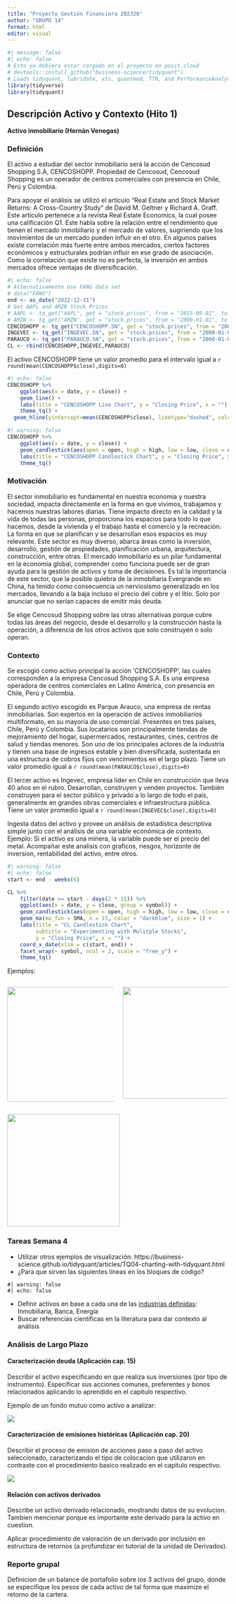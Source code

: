```yaml
---
title: "Proyecto Gestión Financiera 202320"
author: "GRUPO 14"
format: html
editor: visual
---
```


```r
#| message: false
#| echo: false
# Esto ya debiera estar cargado en el proyecto en posit.cloud
# devtools::install_github("business-science/tidyquant")
# Loads tidyquant, lubridate, xts, quantmod, TTR, and PerformanceAnalytics
library(tidyverse)
library(tidyquant)  
```

## Descripción Activo y Contexto (Hito 1)

**Activo inmobiliario (Hernán Venegas)**

### Definición

El activo a estudiar del sector inmobiliario será la acción de Cencosud Shopping S.A, CENCOSHOPP. Propiedad de Cencosud, Cencosud Shopping es un operador de centros comerciales con presencia en Chile, Perú y Colombia.

Para apoyar el análisis se utilizó el artículo "Real Estate and Stock Market Returns: A Cross-Country Study" de David M. Geltner y Richard A. Graff. Este artículo pertenece a la revista Real Estate Economics, la cual posee una calificación Q1. Este habla sobre la relación entre el rendimiento que tienen el mercado inmobiliario y el mercado de valores, sugiriendo que los movimientos de un mercado pueden influir en el otro. En algunos países existe correlación más fuerte entre ambos mercados, ciertos factores económicos y estructurales podrían influir en ese grado de asociación. Como la correlación que existe no es perfecta, la inversión en ambos mercados ofrece ventajas de diversificación.

```r
#| echo: false
# Alternativamente Use FANG data set
# data("FANG") 
end <- as_date("2022-12-31")
# Get AAPL and AMZN Stock Prices
# AAPL <- tq_get("AAPL", get = "stock.prices", from = "2015-09-01", to = end)
# AMZN <- tq_get("AMZN", get = "stock.prices", from = "2000-01-01", to = end)
CENCOSHOPP <- tq_get("CENCOSHOPP.SN", get = "stock.prices", from = "2000-01-01", to = end)
INGEVEC <- tq_get("INGEVEC.SN", get = "stock.prices", from = "2000-01-01", to = end)
PARAUCO <- tq_get("PARAUCO.SN", get = "stock.prices", from = "2000-01-01", to = end)
CL <- rbind(CENCOSHOPP,INGEVEC,PARAUCO)
```

El activo CENCOSHOPP tiene un valor promedio para el intervalo igual a `r round(mean(CENCOSHOPP$close),digits=0)`

```r
#| echo: false
CENCOSHOPP %>%
    ggplot(aes(x = date, y = close)) +
    geom_line() +
    labs(title = "CENCOSHOPP Line Chart", y = "Closing Price", x = "") + 
    theme_tq() +
  geom_hline(yintercept=mean(CENCOSHOPP$close), linetype="dashed", color = "red")
```

```r
#| warning: false
CENCOSHOPP %>%
    ggplot(aes(x = date, y = close)) +
    geom_candlestick(aes(open = open, high = high, low = low, close = close)) +
    labs(title = "CENCOSHOPP Candlestick Chart", y = "Closing Price", x = "") +
    theme_tq()
```

### Motivación

El sector inmobiliario es fundamental en nuestra economía y nuestra sociedad, impacta directamente en la forma en que vivimos, trabajamos y hacemos nuestras labores diarias. Tiene impacto directo en la calidad y la vida de todas las personas, proporciona los espacios para todo lo que hacemos, desde la vivienda y el trabajo hasta el comercio y la recreación. La forma en que se planifican y se desarrollan esos espacios es muy relevante. Este sector es muy diverso, abarca áreas como la inversión, desarrollo, gestión de propiedades, planificación urbana, arquitectura, construcción, entre otras. El mercado inmobiliario es un pilar fundamental en la economía global, comprender como funciona puede ser de gran ayuda para la gestión de activos y toma de decisiones. Es tal la importancia de este sector, que la posible quiebra de la inmobiliaria Evergrande en China, ha tenido como consecuencia un nerviosismo generalizado en los mercados, llevando a la baja incluso el precio del cobre y el litio. Solo por anunciar que no serían capaces de emitir más deuda.

Se elige Cencosud Shopping sobre las otras alternativas porque cubre todas las áreas del negocio, desde el desarrollo y la construcción hasta la operación, a diferencia de los otros activos que solo construyen o solo operan.

### Contexto

Se escogió como activo principal la acción 'CENCOSHOPP', las cuales corresponden a la empresa Cencosud Shopping S.A. Es una empresa operadora de centros comerciales en Latino América, con presencia en Chile, Perú y Colombia.

El segundo activo escogido es Parque Arauco, una empresa de rentas inmobiliarias. Son expertos en la operación de activos inmobiliarios multiformato, en su mayoría de uso comercial. Presentes en tres países, Chile, Perú y Colombia. Sus locatarios son principalmente tiendas de mejoramiento del hogar, supermercados, restaurantes, cines, centros de salud y tiendas menores. Son uno de los principales actores de la industria y tienen una base de ingresos estable y bien diversificada, sustentada en una estructura de cobros fijos con vencimientos en el largo plazo. Tiene un valor promedio igual a `r round(mean(PARAUCO$close),digits=0)`

El tercer activo es Ingevec, empresa líder en Chile en construcción que lleva 40 años en el rubro. Desarrollan, construyen y venden proyectos. También construyen para el sector público y privado a lo largo de todo el país, generalmente en grandes obras comerciales e infraestructura pública. Tiene un valor promedio igual a `r round(mean(INGEVEC$close),digits=0)`

Ingesta datos del activo y provee un análisis de estadística descriptiva simple junto con el análisis de una variable económica de contexto. Ejemplo: Si el activo es una minera, la variable puede ser el precio del metal. Acompañar este analisis con graficos, riesgos, horizonte de inversion, rentabilidad del activo, entre otros.

```r
#| warning: false
#| echo: false
start <- end - weeks(6)

CL %>%
    filter(date >= start - days(2 * 15)) %>%
    ggplot(aes(x = date, y = close, group = symbol)) +
    geom_candlestick(aes(open = open, high = high, low = low, close = close)) +
    geom_ma(ma_fun = SMA, n = 15, color = "darkblue", size = 1) +
    labs(title = "CL Candlestick Chart", 
         subtitle = "Experimenting with Mulitple Stocks",
         y = "Closing Price", x = "") + 
    coord_x_date(xlim = c(start, end)) +
    facet_wrap(~ symbol, ncol = 2, scale = "free_y") +
    theme_tq()
```

Ejemplos:

::: columns
::: {.column width="50%"}
![](photos/Captura%20de%20pantalla%202023-08-22%20102815.png){fig-align="left" width="261"}
:::

::: {.column width="50%"}
![](photos/Captura%20de%20pantalla%202023-08-22%20103005.png){fig-align="right" width="254"}
:::
:::

![](photos/Captura%20de%20pantalla%202023-08-22%20103037.png){fig-align="left" width="256"}

### Tareas Semana 4

-   Utilizar otros ejemplos de visualización: https://business-science.github.io/tidyquant/articles/TQ04-charting-with-tidyquant.html
-   ¿Para que sirven las siguientes líneas en los bloques de código?

```         
#| warning: false
#| echo: false
```

-   Definir activos en base a cada una de las [industrias definidas](https://uandes.instructure.com/courses/28266/pages/proyecto-del-curso): Inmobiliaria, Banca, Energía
-   Buscar referencias científicas en la literatura para dar contexto al análisis

### Análisis de Largo Plazo

#### Caracterización deuda (Aplicación cap. 15)

Describir el activo especificando en que realiza sus inversiones (por tipo de instrumento). Especificar sus acciones comunes, preferentes y bonos relacionados aplicando lo aprendido en el capitulo respectivo.

Ejemplo de un fondo mutuo como activo a analizar:

![](photos/Captura%20de%20pantalla%202023-08-22%20112340.png){fig-align="center"}

#### Caracterización de emisiones históricas (Aplicación cap. 20)

Describir el proceso de emision de acciones paso a paso del activo seleccionado, caracterizando el tipo de colocacion que utilizaron en contraste con el procedimiento basico realizado en el capitulo respectivo.

![](photos/Captura%20de%20pantalla%202023-08-22%20111527.png){fig-align="center"}

#### Relación con activos derivados

Describe un activo derivado relacionado, mostrando datos de su evolucion. Tambien mencionar porque es importante este derivado para la activo en cuestion.

Aplicar procedimiento de valoración de un derivado por inclusión en estructura de retornos (a profundizar en tutorial de la unidad de Derivados).

### Reporte grupal

Definicion de un balance de portafolio sobre los 3 activos del grupo, donde se especifique los pesos de cada activo de tal forma que maximize el retorno de la cartera.
